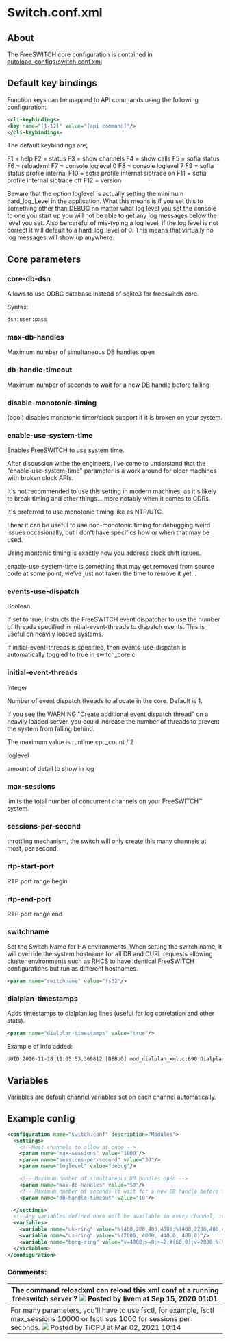 
# Switch.conf.xml 

 

## About

The FreeSWITCH core configuration is contained in [autoload\_configs/switch.conf.xml](http://git.freeswitch.org/git/freeswitch/tree/conf/vanilla/autoload%5Fconfigs/switch.conf.xml)


##  Default key bindings 

Function keys can be mapped to API commands using the following configuration:

```xml
<cli-keybindings>
<key name="[1-12]" value="[api command]"/>
</cli-keybindings>
```

The default keybindings are;

F1 = help
F2 = status
F3 = show channels
F4 = show calls
F5 = sofia status
F6 = reloadxml
F7 = console loglevel 0
F8 = console loglevel 7
F9 = sofia status profile internal
F10 = sofia profile internal siptrace on
F11 = sofia profile internal siptrace off
F12 = version

Beware that the option loglevel is actually setting the minimum hard\_log\_Level in the application. What this means is if you set this to something other than DEBUG no matter what log level you set the console to one you start up you will not be able to get any log messages below the level you set. Also be careful of mis-typing a log level, if the log level is not correct it will default to a hard\_log\_level of 0\. This means that virtually no log messages will show up anywhere.

##  Core parameters 

###  core-db-dsn 

Allows to use ODBC database instead of sqlite3 for freeswitch core.

Syntax:

```xml
dsn:user:pass
```

### max-db-handles 

Maximum number of simultaneous DB handles open

###  db-handle-timeout 

Maximum number of seconds to wait for a new DB handle before failing

###  disable-monotonic-timing 

(bool) disables monotonic timer/clock support if it is broken on your system.

###  enable-use-system-time 

Enables FreeSWITCH to use system time.

After discussion withe the engineers, I've come to understand that the "enable-use-system-time" parameter is a work around for older machines with broken clock APIs.

It's not recommended to use this setting in modern machines, as it's likely to break timing and other things... more notably when it comes to CDRs.

It's preferred to use monotonic timing like as NTP/UTC.  
  
I hear it can be useful to use non-monotonic timing for debugging weird issues occasionally, but I don't have specifics how or when that may be used.

Using montonic timing is exactly how you address clock shift issues.

  
enable-use-system-time is something that may get removed from source code at some point, we've just not taken the time to remove it yet...

  
### events-use-dispatch

Boolean

If set to true, instructs the FreeSWITCH event dispatcher to use the number of threads specified in initial-event-threads to dispatch events. This is useful on heavily loaded systems.

If initial-event-threads is specified, then events-use-dispatch is automatically toggled to true in switch\_core.c

  
###  initial-event-threads 

Integer

Number of event dispatch threads to allocate in the core. Default is 1.

If you see the WARNING "Create additional event dispatch thread" on a heavily loaded server, you could increase the number of threads to prevent the system from falling behind.

The maximum value is runtime.cpu\_count / 2

loglevel

amount of detail to show in log

###  max-sessions 

limits the total number of concurrent channels on your FreeSWITCH™ system.

###  sessions-per-second 

throttling mechanism, the switch will only create this many channels at most, per second.

###  rtp-start-port 

RTP port range begin

###  rtp-end-port 

RTP port range end

### switchname

Set the Switch Name for HA environments. When setting the switch name, it will override the system hostname for all DB and CURL requests allowing cluster environments such as RHCS to have identical FreeSWITCH configurations but run as different hostnames.

```xml
<param name="switchname" value="fs02"/>
```

  
### dialplan-timestamps

Adds timestamps to dialplan log lines (useful for log correlation and other stats).

```xml
<param name="dialplan-timestamps" value="true"/>
```

Example of info added:

```xml
UUID 2016-11-18 11:05:53.309812 [DEBUG] mod_dialplan_xml.c:690 Dialplan: LOGDATA
```

  
##  Variables 

Variables are default channel variables set on each channel automatically.

  
## Example config

```xml
<configuration name="switch.conf" description="Modules">
  <settings>
    <!--Most channels to allow at once -->
    <param name="max-sessions" value="1000"/>
    <param name="sessions-per-second" value="30"/>
    <param name="loglevel" value="debug"/>

    <!-- Maximum number of simultaneous DB handles open -->
    <param name="max-db-handles" value="50"/>
    <!-- Maximum number of seconds to wait for a new DB handle before failing -->
    <param name="db-handle-timeout" value="10"/>

  </settings>
  <!--Any variables defined here will be available in every channel, in the dialplan etc -->
  <variables>
    <variable name="uk-ring" value="%(400,200,400,450);%(400,2200,400,450)"/>
    <variable name="us-ring" value="%(2000, 4000, 440.0, 480.0)"/>
    <variable name="bong-ring" value="v=4000;>=0;+=2;#(60,0);v=2000;%(940,0,350,440)"/>
  </variables>
</configuration>
```
  
  
### Comments:

| The command **reloadxml** can reload this xml conf at a running freeswitch server ? ![](/images/icons/contenttypes/comment_16.png) Posted by livem at Sep 15, 2020 01:01                                               |
| --------------------------------------------------------------------------------------------------------------------------------------------------------------------------------------------------------------------- |
| For many parameters, you'll have to use fsctl, for example, fsctl max\_sessions 10000 or fsctl sps 1000 for sessions per seconds. ![](/images/icons/contenttypes/comment_16.png) Posted by TiCPU at Mar 02, 2021 10:14 |


